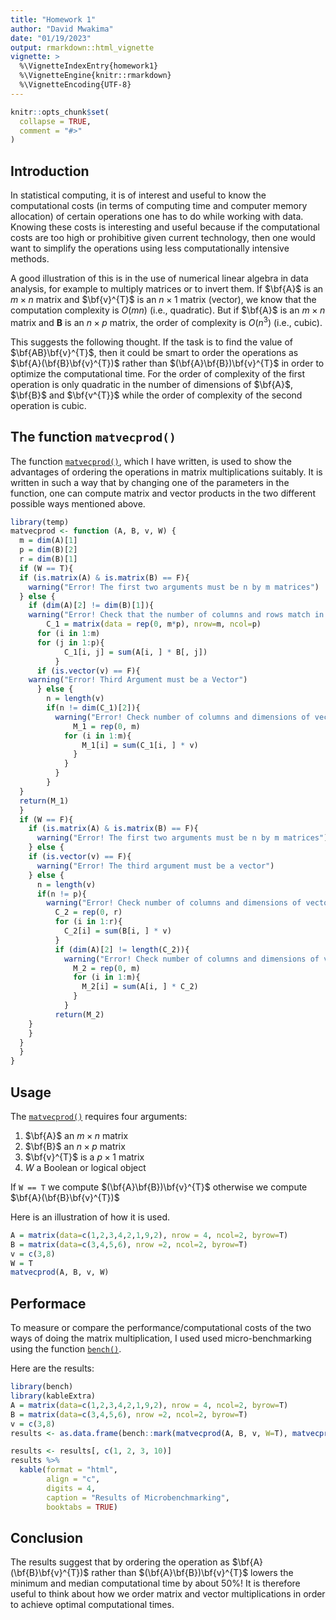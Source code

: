 ```yaml
---
title: "Homework 1"
author: "David Mwakima"
date: "01/19/2023"
output: rmarkdown::html_vignette
vignette: >
  %\VignetteIndexEntry{homework1}
  %\VignetteEngine{knitr::rmarkdown}
  %\VignetteEncoding{UTF-8}
---
```


```r
knitr::opts_chunk$set(
  collapse = TRUE,
  comment = "#>"
)
```

## Introduction

In statistical computing, it is of interest and useful to know the computational costs (in terms of computing time and computer memory allocation) of certain operations one has to do while working with data. Knowing these costs is interesting and useful because if the computational costs are too high or prohibitive given current technology, then one would want to simplify the operations using less computationally intensive methods. 

A good illustration of this is in the use of numerical linear algebra in data analysis, for example to multiply matrices or to invert them. If $\bf{A}$ is an $m \times n$ matrix and $\bf{v}^{T}$ is an $n \times 1$ matrix (vector), we know that the computation complexity is $O(mn)$ (i.e., quadratic). But if $\bf{A}$ is an $m \times n$ matrix and $\textbf{B}$ is an $n \times p$ matrix, the order of complexity is $O(n^{3})$ (i.e., cubic). 

This suggests the following thought. If the task is to find the value of $\bf{AB}\bf{v}^{T}$, then it could be smart to order the operations as $\bf{A}(\bf{B}\bf{v}^{T})$ rather than $(\bf{A}\bf{B})\bf{v}^{T}$ in order to optimize the computational time. For the order of complexity of the first operation is only quadratic in the number of dimensions of $\bf{A}$, $\bf{B}$ and $\bf{v^{T}}$ while the order of complexity of the second operation is cubic.

## The function `matvecprod()`

The function [`matvecprod()`](https://github.com/miningroup/your-stat-230-r-package-davymwax), which I have written, is used to show the advantages of ordering the operations in matrix multiplications suitably. It is written in such a way that by changing one of the parameters in the function, one can compute matrix and vector products in the two different possible ways mentioned above.

```r
library(temp)
matvecprod <- function (A, B, v, W) {
  m = dim(A)[1]
  p = dim(B)[2]
  r = dim(B)[1]
  if (W == T){
  if (is.matrix(A) & is.matrix(B) == F){
    warning("Error! The first two arguments must be n by m matrices")
  } else {
    if (dim(A)[2] != dim(B)[1]){
    warning("Error! Check that the number of columns and rows match in your matrix")} else {
        C_1 = matrix(data = rep(0, m*p), nrow=m, ncol=p)
      for (i in 1:m)
      for (j in 1:p){
            C_1[i, j] = sum(A[i, ] * B[, j])
          }
      if (is.vector(v) == F){
    warning("Error! Third Argument must be a Vector")
      } else {
        n = length(v)
        if(n != dim(C_1)[2]){
          warning("Error! Check number of columns and dimensions of vector")} else {
              M_1 = rep(0, m)
            for (i in 1:m){
                M_1[i] = sum(C_1[i, ] * v)
              }
            }
          }
        }
  }
  return(M_1)
  }
  if (W == F){
    if (is.matrix(A) & is.matrix(B) == F){
      warning("Error! The first two arguments must be n by m matrices")
    } else {
    if (is.vector(v) == F){
      warning("Error! The third argument must be a vector")
    } else {
      n = length(v)
      if(n != p){
        warning("Error! Check number of columns and dimensions of vector")} else {
          C_2 = rep(0, r)
          for (i in 1:r){
            C_2[i] = sum(B[i, ] * v)
          }
          if (dim(A)[2] != length(C_2)){
            warning("Error! Check number of columns and dimensions of vector")} else {
              M_2 = rep(0, m)
              for (i in 1:m){
                M_2[i] = sum(A[i, ] * C_2)
              }
            }
          return(M_2)
    }
    }
  }
  }
}

```

## Usage

The [`matvecprod()`](https://github.com/miningroup/your-stat-230-r-package-davymwax) requires four arguments:

#.  $\bf{A}$ an $m \times n$ matrix 
#.  $\bf{B}$ an $n \times p$ matrix
#.  $\bf{v}^{T}$ is a $p \times 1$ matrix
#.  $W$ a Boolean or logical object

If `W == T` we compute $(\bf{A}\bf{B})\bf{v}^{T}$ otherwise we compute $\bf{A}(\bf{B}\bf{v}^{T})$

Here is an illustration of how it is used.

```r
A = matrix(data=c(1,2,3,4,2,1,9,2), nrow = 4, ncol=2, byrow=T)
B = matrix(data=c(3,4,5,6), nrow =2, ncol=2, byrow=T)
v = c(3,8)
W = T
matvecprod(A, B, v, W)
```


## Performace

To measure or compare the performance/computational costs of the two ways of doing the matrix multiplication, I used used micro-benchmarking using the function [`bench()`](https://CRAN.R-project.org/package=bench).

Here are the results:
```r
library(bench)
library(kableExtra)
A = matrix(data=c(1,2,3,4,2,1,9,2), nrow = 4, ncol=2, byrow=T)
B = matrix(data=c(3,4,5,6), nrow =2, ncol=2, byrow=T)
v = c(3,8)
results <- as.data.frame(bench::mark(matvecprod(A, B, v, W=T), matvecprod(A, B, v, W=F)))
```

```r
results <- results[, c(1, 2, 3, 10)]
results %>%
  kable(format = "html",
        align = "c",
        digits = 4,
        caption = "Results of Microbenchmarking",
        booktabs = TRUE)
```

## Conclusion

The results suggest that by ordering the operation as $\bf{A}(\bf{B}\bf{v}^{T})$ rather than $(\bf{A}\bf{B})\bf{v}^{T}$ lowers the minimum and median computational time by about $50\%$! It is therefore useful to think about how we order matrix and vector multiplications in order to achieve optimal computational times.





